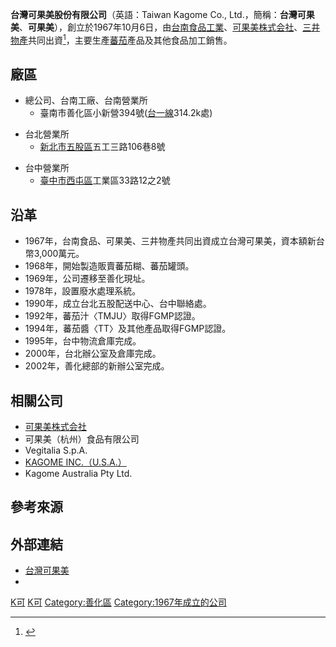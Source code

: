 {{Infobox company
| company_name   = 台灣可果美股份有限公司
| company_name_en = Taiwan Kagome Co., Ltd.
| company_logo   =
| company_type   = [[股份有限公司|股份有限公司]]
| company_slogan =
| trading_name = 台灣可果美、可果美
| local_code_name = TW
| local_code = 71620635
| foundation     = 1967年10月6日
| location       = {{TWN}}<br>[[臺南市|臺南市]][[善化區|善化區]]小新營394號
| area_served    = [[台灣|台灣]]
| key_people     = [[董事長|董事長]]：長田哲<br>[[總經理|總經理]]：林宮男
| num_employees  = 122人（2011年6月）
| industry       = [[食品工業|食品工業]]
| products       = 蕃茄醬<br>果汁<br>茶類飲料<br>醋<br>調理食品
| capital        = [[新臺幣|新臺幣]]316,359,400元（2011年12月）
| revenue      =
| assets        = [[新臺幣|新臺幣]]316,359,400元
| subsid         =
| homepage       = [http://www.kagome.com.tw/ www.kagome.com.tw]
| footnotes      =
}}
'''台灣可果美股份有限公司'''（英語：Taiwan Kagome Co., Ltd.，簡稱：'''台灣可果美'''、'''可果美'''），創立於1967年10月6日，由[[台南食品工業|台南食品工業]]、[[可果美株式会社|可果美株式会社]]、[[三井物產|三井物產]]共同出資<ref>{{Cite web |url=http://www.kagome.com.tw/_chinese/04_about/01_about_us.php |title=可果美簡介 |access-date=2012-12-08 |archive-date=2019-12-06 |archive-url=https://web.archive.org/web/20191206225036/https://www.kagome.com.tw/_chinese/04_about/01_about_us.php |dead-url=no }}</ref>，主要生產[[蕃茄|蕃茄]]產品及其他食品加工銷售。

==廠區==
*總公司、台南工廠、台南營業所
**臺南市善化區小新營394號([[台一線|台一線]]314.2k處)

*台北營業所
**[[新北市|新北市]][[五股區|五股區]]五工三路106巷8號

*台中營業所
**[[臺中市|臺中市]][[西屯區|西屯區]]工業區33路12之2號

==沿革==
*1967年，台南食品、可果美、三井物產共同出資成立台灣可果美，資本額新台幣3,000萬元。
*1968年，開始製造販賣蕃茄糊、蕃茄罐頭。
*1969年，公司遷移至善化現址。
*1978年，設置廢水處理系統。
*1990年，成立台北五股配送中心、台中聯絡處。
*1992年，蕃茄汁〈TMJU〉取得FGMP認證。
*1994年，蕃茄醬〈TT〉及其他產品取得FGMP認證。
*1995年，台中物流倉庫完成。
*2000年，台北辦公室及倉庫完成。
*2002年，善化總部的新辦公室完成。

==相關公司==
*[[可果美株式会社|可果美株式会社]]
* 可果美（杭州）食品有限公司
*Vegitalia S.p.A.
*[http://www.kagomeusa.com/ KAGOME INC.（U.S.A.）] {{Wayback|url=http://www.kagomeusa.com/ |date=20210127013023 }}
*Kagome Australia Pty Ltd.

== 參考來源 ==
{{reflist}}
{{coord|23|6|33.07|N|120|19|6.52|E|type:landmark|display=title}}

== 外部連結 ==
*[http://www.kagome.com.tw/ 台灣可果美] {{Wayback|url=http://www.kagome.com.tw/ |date=20201129171233 }}
*{{facebook|Kagometaiwan}}

[[Category:台灣食品公司|K可]]
[[Category:總部位於台南市的工商業機構|K可]]
[[Category:善化區|Category:善化區]]
[[Category:1967年成立的公司|Category:1967年成立的公司]]